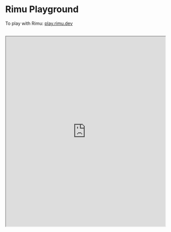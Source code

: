 # Rimu Playground

To play with Rimu: [play.rimu.dev](https://play.rimu.dev)

<br />

<iframe
  width="100%"
  height="600"
  src="https://play.rimu.dev/?i=bU8pIzcnJt1KIUSrPL8pJiVFSAgA"
/>
